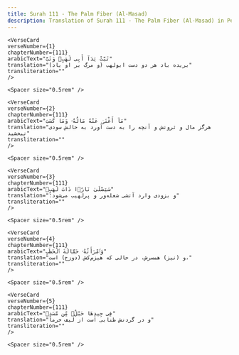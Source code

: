 ```yaml
---
title: Surah 111 - The Palm Fiber (Al-Masad)  
description: Translation of Surah 111 - The Palm Fiber (Al-Masad) in Persian
---
```







    <VerseCard 
    verseNumber={1}
    chapterNumber={111}
    arabicText="تَبَّتْ يَدَآ أَبِى لَهَبٍۢ وَتَبَّ"
    translation="بریده باد هر دو دست ابولهب (و مرگ بر او باد)"
    transliteration=""
    />

    <Spacer size="0.5rem" />
                
    <VerseCard 
    verseNumber={2}
    chapterNumber={111}
    arabicText="مَآ أَغْنَىٰ عَنْهُ مَالُهُۥ وَمَا كَسَبَ"
    translation="هرگز مال و ثروتش و آنچه را به دست آورد به حالش سودی نبخشید"
    transliteration=""
    />

    <Spacer size="0.5rem" />
                
    <VerseCard 
    verseNumber={3}
    chapterNumber={111}
    arabicText="سَيَصْلَىٰ نَارًۭا ذَاتَ لَهَبٍۢ"
    translation="و بزودی وارد آتشی شعله‌ور و پرلهیب می‌شود؛"
    transliteration=""
    />

    <Spacer size="0.5rem" />
                
    <VerseCard 
    verseNumber={4}
    chapterNumber={111}
    arabicText="وَٱمْرَأَتُهُۥ حَمَّالَةَ ٱلْحَطَبِ"
    translation="و (نیز) همسرش، در حالی که هیزم‌کش (دوزخ) است،"
    transliteration=""
    />

    <Spacer size="0.5rem" />
                
    <VerseCard 
    verseNumber={5}
    chapterNumber={111}
    arabicText="فِى جِيدِهَا حَبْلٌۭ مِّن مَّسَدٍۭ"
    translation="و در گردنش طنابی است از لیف خرما"
    transliteration=""
    />

    <Spacer size="0.5rem" />
                